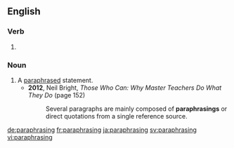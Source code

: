 ==English==

===Verb===
{{head|en}}

# {{present participle of|paraphrase|lang=en}}

===Noun===
{{en-noun}}

# A [[paraphrase]]d statement.
#* '''2012''', Neil Bright, ''Those Who Can: Why Master Teachers Do What They Do'' (page 152)
#*: Several paragraphs are mainly composed of '''paraphrasings''' or direct quotations from a single reference source.

[[de:paraphrasing]]
[[fr:paraphrasing]]
[[ja:paraphrasing]]
[[sv:paraphrasing]]
[[vi:paraphrasing]]